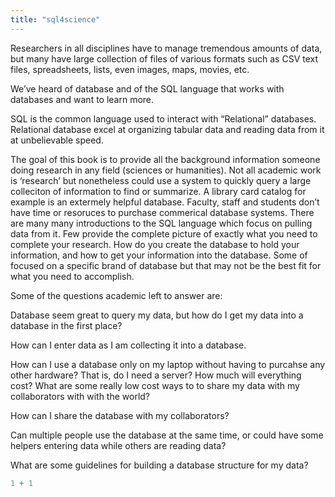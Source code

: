 ```yaml
---
title: "sql4science"
---
```


Researchers in all disciplines have to manage tremendous amounts of data, but many have large collection of files of various formats such as CSV text files, spreadsheets, lists, even images, maps, movies, etc.

We've heard of database and of the SQL language that works with databases and want to learn more.

SQL is the common language used to interact with "Relational" databases. Relational database excel at organizing tabular data and reading data from it at unbelievable speed.

The goal of this book is to provide all the background information someone doing research in any field (sciences or humanities). Not all academic work is 'research' but nonetheless could use a system to quickly query a large colleciton of information to find or summarize. A library card catalog for example is an extermely helpful database. Faculty, staff and students don't have time or resoruces to purchase commerical database systems. There are many many introductions to the SQL language which focus on pulling data from it. Few provide the complete picture of exactly what you need to complete your research. How do you create the database to hold your information, and how to get your information into the database. Some of focused on a specific brand of database but that may not be the best fit for what you need to accomplish.

Some of the questions academic left to answer are:

Database seem great to query my data, but how do I get my data into a database in the first place?

How can I enter data as I am collecting it into a database.

How can I use a database only on my laptop without having to purcahse any other hardware? That is, do I need a server? How much will everything cost? What are some really low cost ways to to share my data with my collaborators with with the world?

How can I share the database with my collaborators?

Can multiple people use the database at the same time, or could have some helpers entering data while others are reading data?

What are some guidelines for building a database structure for my data?

```r
1 + 1
```
